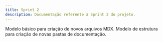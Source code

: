 ```yaml
---
title: Sprint 2
description: Documentação referente à Sprint 2 do projeto.
---
```


<Cards>
  <Card href="/docs/sprint-2/template" title="Template de Arquivo">
    Modelo básico para criação de novos arquivos MDX.
  </Card>
  <Card href="/docs/sprint-2/template-pasta" title="Template de Pasta">
    Modelo de estrutura para criação de novas pastas de documentação.
  </Card>
</Cards>
